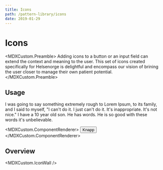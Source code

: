 ```yaml
---
title: Icons
path: /pattern-library/icons
date: 2019-01-29
---
```



# Icons

<MDXCustom.Preamble>
  Adding icons to a button or an input field can extend the context and meaning to the user. This set of icons created
  specifically for Helsenorge is delightful and encompass our vision of brining the user closer to manage their own
  patient potential.
</MDXCustom.Preamble>

## Usage

I was going to say something extremely rough to Lorem Ipsum, to its family, and I said to myself, "I can't do it. I just can't do it. It's inappropriate. It's not nice." I have a 10 year old son. He has words. He is so good with these words it's unbelievable.

<MDXCustom.ComponentRenderer>
  <button>Knapp</button>
</MDXCustom.ComponentRenderer>

## Overview

<MDXCustom.IconWall />
